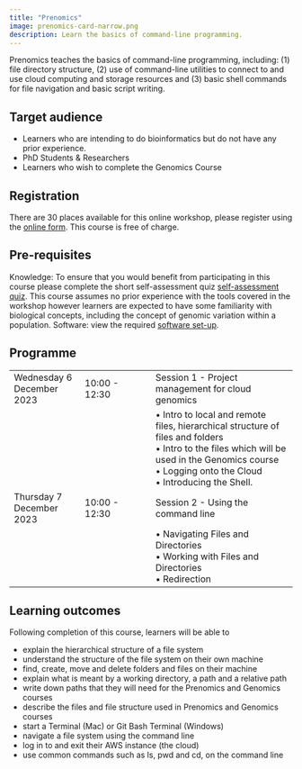 ```yaml
---
title: "Prenomics"
image: prenomics-card-narrow.png
description: Learn the basics of command-line programming.
---
```

Prenomics teaches the basics of command-line programming, including: 
(1) file directory structure, 
(2) use of command-line utilities to connect to and use cloud computing and storage resources and 
(3) basic shell commands for file navigation and basic script writing. 

## Target audience 
- Learners who are intending to do bioinformatics but do not have any prior experience. 
- PhD Students & Researchers
- Learners who wish to complete the Genomics Course

## Registration
There are 30 places available for this online workshop, please register using the [online form](https://forms.gle/Jwf4Hg1Kk6UKwbRo9). This course is free of charge. 

## Pre-requisites 
Knowledge: To ensure that you would benefit from participating in this course please complete the short self-assessment quiz [self-assessment quiz](https://shiny.york.ac.uk/er13/prenomics-quiz/). 
This course assumes no prior experience with the tools covered in the workshop however learners are expected to have some familiarity with biological concepts, including the concept of genomic variation within a population. 
Software: view the required [software set-up](https://cloud-span.github.io/00genomics/setup).

## Programme 

|                     |               |                                                                |
|------------------|------------------|------------------------------------|
| Wednesday 6 December 2023 | 10:00 - 12:30 | Session 1 - Project management for cloud genomics  |
|                       |               | • Intro to local and remote files, hierarchical structure of files and folders <br> • Intro to the files which will be used in the Genomics course <br> • Logging onto the Cloud <br> • Introducing the Shell. |
| Thursday 7 December 2023  | 10:00 - 12:30 | Session 2 - Using the command line               |
|                       |               |  • Navigating Files and Directories <br> • Working with Files and Directories <br> • Redirection |

## Learning outcomes 
Following completion of this course, learners will be able to

- explain the hierarchical structure of a file system
- understand the structure of the file system on their own machine
- find, create, move and delete folders and files on their machine
- explain what is meant by a working directory, a path and a relative path
- write down paths that they will need for the Prenomics and Genomics courses
- describe the files and file structure used in Prenomics and Genomics courses
- start a Terminal (Mac) or Git Bash Terminal (Windows)
- navigate a file system using the command line
- log in to and exit their AWS instance (the cloud)
- use common commands such as ls, pwd and cd, on the command line 
